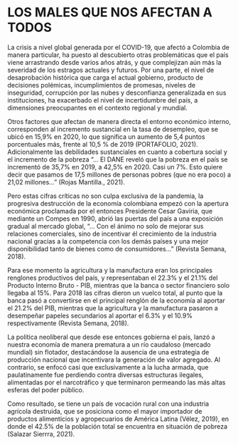 # LOS MALES QUE NOS AFECTAN A TODOS

La crisis a nivel global generada por el COVID-19, que afectó a Colombia de manera particular, ha puesto al descubierto otras problemáticas que el país viene arrastrando desde varios años atrás, y que complejizan aún más la severidad de los estragos actuales y futuros. Por una parte, el nivel de desaprobación histórica que carga el actual gobierno, producto de decisiones polémicas, incumplimientos de promesas, niveles de inseguridad, corrupción por las nubes y desconfianza generalizada en sus instituciones, ha exacerbado el nivel de incertidumbre del país, a dimensiones preocupantes en el contexto regional y mundial.

Otros factores que afectan de manera directa el entorno económico interno, corresponden al incremento sustancial en la tasa de desempleo, que se ubicó en 15,9% en 2020, lo que significa un aumento de 5,4 puntos porcentuales más, frente al 10,5 % de 2019 (PORTAFOLIO, 2021). Adicionalmente las debilidades sustanciales en cuanto a cobertura social y el incremento de la pobreza “… El DANE reveló que la pobreza en el país se incrementó de 35,7% en 2019, a 42,5% en 2020. Casi un 7%. Esto quiere decir que pasamos de 17,5 millones de personas pobres (que no era poco) a 21,02 millones…” (Rojas Mantilla., 2021).

Pero estas cifras críticas no son culpa exclusiva de la pandemia, la progresiva destrucción de la economía colombiana empezó con la apertura económica proclamada por el entonces Presidente Cesar Gaviria, que mediante un Compes en 1990, abrió las puertas del país a una exposición gradual al mercado global, “… Con el ánimo no solo de mejorar sus relaciones comerciales, sino de incentivar él crecimiento de la industria nacional gracias a la competencia con los demás países y una mejor disponibilidad tanto de bienes como de consumidores…” (Revista Semana, 2018).

Para ese momento la agricultura y la manufactura eran los principales renglones productivos del país, y representaban el 22.3% y el 21.1% del Producto Interno Bruto - PIB, mientras que la banca o sector financiero solo llegaba al 15%. Para 2018 las cifras dieron un vuelco total, al punto que la banca pasó a convertirse en el principal renglón de la economía al aportar el 21.2% del PIB, mientras que la agricultura y la manufactura pasaron a desempeñar papeles secundarios al aportar el 6.3% y el 10.9% respectivamente (Revista Semana, 2018). 

La política neoliberal que desde ese entonces gobierna el país, lanzó a nuestra economía de manera prematura a un río caudaloso (mercado mundial) sin flotador, destacándose la ausencia de una estrategia de producción nacional que incentivara la generación de valor agregado. Al contrario, se enfocó casi que exclusivamente a la lucha armada, que paulatinamente fue perdiendo contra diversas estructuras ilegales, alimentadas por el narcotráfico y que  terminaron permeando las más altas esferas del poder público.      

Como resultado, se tiene un país de vocación rural con una industria agrícola destruida, que se posiciona como el mayor importador de productos alimenticios y agropecuarios de América Latina (Vélez, 2019), en donde el 42.5% de la población total se encuentra en situación de pobreza (Salazar Sierrra, 2021).   
